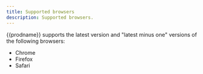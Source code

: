 ```yaml
---
title: Supported browsers
description: Supported browsers.
---
```


{{prodname}} supports the latest version and "latest minus one" versions of the following browsers:

- Chrome
- Firefox
- Safari
